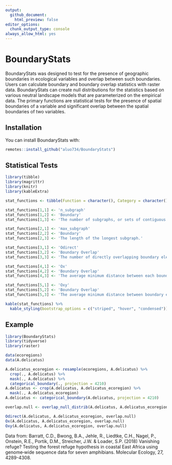 ```yaml
---
output:
  github_document:
    html_preview: false
editor_options: 
  chunk_output_type: console
always_allow_html: yes
---
```


# BoundaryStats

BoundaryStats was designed to test for the presence of geographic boundaries in ecological variables and overlap between such boundaries. Users can calculate boundary and boundary overlap statistics with raster data. BoundaryStats can create null distributions for the statistics based on various neutral landscape models that are parameterized on the empirical data. The primary functions are statistical tests for the presence of spatial boundaries of a variable and significant overlap between the spatial boundaries of two variables.

## Installation

You can install BoundaryStats with:
``` r
remotes::install_github("aluo734/BoundaryStats")
```

## Statistical Tests

```r
library(tibble)
library(magrittr)
library(knitr)
library(kableExtra)

stat_functions <- tibble(Function = character(), Category = character(), Description = character())

stat_functions[1,1] <- 'n_subgraph'
stat_functions[1,2] <- 'Boundary'
stat_functions[1,3] <- 'The number of subgraphs, or sets of contiguous boundary elements, in the data.'

stat_functions[2,1] <- 'max_subgraph'
stat_functions[2,2] <- 'Boundary'
stat_functions[2,3] <- 'The length of the longest subgraph.'

stat_functions[3,1] <- 'Odirect'
stat_functions[3,2] <- 'Boundary Overlap'
stat_functions[3,3] <- 'The number of directly overlapping boundary elements, or raster cells labelled as part of a boundary, of two traits.'

stat_functions[4,1] <- 'Ox'
stat_functions[4,2] <- 'Boundary Overlap'
stat_functions[4,3] <- 'The average minimum distance between each boundary element in raster x and the nearest boundary element in raster y. Uses Euclidean distance. The boundaries of trait x depend on the boundaries of trait y.'

stat_functions[5,1] <- 'Oxy'
stat_functions[5,2] <- 'Boundary Overlap'
stat_functions[5,3] <- 'The average minimum distance between boundary elements in two raster layers. Uses Euclidean distance. Boundaries for each trait affect one another reciprocally (x affects y and y affects x).'

kable(stat_functions) %>%
  kable_styling(bootstrap_options = c("striped", "hover", "condensed"))
```

## Example

```r
library(BoundaryStats)
library(tidyverse)
library(raster)

data(ecoregions)
data(A.delicatus)

A.delicatus_ecoregion <- resample(ecoregions, A.delicatus) %>%
  crop(., A.delicatus) %>%
  mask(., A.delicatus) %>%
  categorical_boundary(., projection = 4210)
A.delicatus <- crop(A.delicatus, A.delicatus_ecoregion) %>%
  mask(., A.delicatus_ecoregion)
A.delicatus <- categorical_boundary(A.delicatus, projection = 4210)

overlap.null <- overlap_null_distrib(A.delicatus, A.delicatus_ecoregion, x_cat = T, y_cat = T, n_iterations = 100, projection = 4210, x_model = 'random_cluster', y_model = 'random_cluster')

Odirect(A.delicatus, A.delicatus_ecoregion, overlap.null)
Ox(A.delicatus, A.delicatus_ecoregion, overlap.null)
Oxy(A.delicatus, A.delicatus_ecoregion, overlap.null)
```

Data from:
Barratt, C.D., Bwong, B.A., Jehle, R., Liedtke, C.H., Nagel, P., Onstein, R.E., Portik, D.M., Streicher, J.W. & Loader, S.P. (2018) Vanishing refuge? Testing the forest refuge hypothesis in coastal East Africa using genome‐wide sequence data for seven amphibians. Molecular Ecology, 27, 4289-4308.